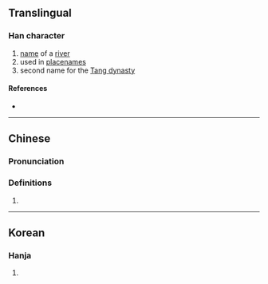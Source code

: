 {{character info/new}}
==Translingual==

===Han character===
{{Han char|rn=85|rad=水|as=10|sn=13|four=|canj=EHSE|ids=⿰氵殷}}

# [[name]] of a [[river]]
# used in [[placename]]s
# second name for the [[Tang dynasty]]

====References====
* {{Han ref|kx=0641.030|dkj=17982|dj=1048.110|hdz=31702.030|uh=6EB5|ud=28341}}

----

==Chinese==
{{zh-forms}}

===Pronunciation===
{{zh-pron
|m=yīn
|c=jan1,jan2
|mc=y
|oc=y
|ma=
|cat=pn
}}

===Definitions===
{{zh-hanzi}}

# {{rfdef|lang=zh}}

----

==Korean==

===Hanja===
{{ko-hanja|hangeul=은|eumhun=|rv=eun|mr=ŭn|y=un}}

# {{defn|lang=ko|sort=水10}}